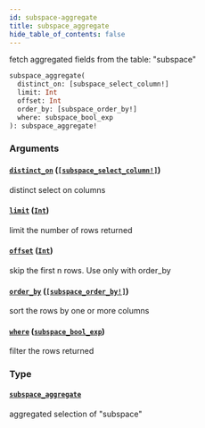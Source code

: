 ```yaml
---
id: subspace-aggregate
title: subspace_aggregate
hide_table_of_contents: false
---
```


fetch aggregated fields from the table: "subspace"

```graphql
subspace_aggregate(
  distinct_on: [subspace_select_column!]
  limit: Int
  offset: Int
  order_by: [subspace_order_by!]
  where: subspace_bool_exp
): subspace_aggregate!
```

### Arguments

#### [`distinct_on`](#) ([`[subspace_select_column!]`](/07-graphql/enums/subspace-select-column))

distinct select on columns

#### [`limit`](#) ([`Int`](/07-graphql/scalars/int))

limit the number of rows returned

#### [`offset`](#) ([`Int`](/07-graphql/scalars/int))

skip the first n rows. Use only with order_by

#### [`order_by`](#) ([`[subspace_order_by!]`](/07-graphql/inputs/subspace-order-by))

sort the rows by one or more columns

#### [`where`](#) ([`subspace_bool_exp`](/07-graphql/inputs/subspace-bool-exp))

filter the rows returned

### Type

#### [`subspace_aggregate`](/07-graphql/objects/subspace-aggregate)

aggregated selection of "subspace"
